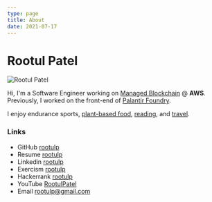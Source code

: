 ```yaml
---
type: page
title: About
date: 2021-07-17
---
```


# Rootul Patel


<Image
  src="/images/profile.jpeg"
  alt="Rootul Patel"
  width={300}
  height={400}
  priority
  className="next-image"
/>

Hi, I'm a Software Engineer working on [Managed Blockchain](https://aws.amazon.com/managed-blockchain/) @ **AWS**.
Previously, I worked on the front-end of [Palantir Foundry](https://www.palantir.com/palantir-foundry/).

I enjoy endurance sports, [plant-based food](https://www.goodreads.com/book/show/25663961-how-not-to-die), [reading](https://www.goodreads.com/user/show/62871533-rootul-patel), and [travel](https://bit.ly/rootulp-map).

### Links
- GitHub [rootulp](https://github.com/rootulp)
- Resume [rootulp](https://standardresume.co/rootulp)
- Linkedin [rootulp](https://www.linkedin.com/in/rootulp/)
- Exercism [rootulp](https://exercism.io/profiles/rootulp)
- Hackerrank [rootulp](https://hackerrank.com/rootulp)
- YouTube [RootulPatel](https://www.youtube.com/c/RootulPatel)
- Email rootulp@gmail.com
